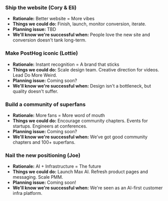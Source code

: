 
### Ship the website (Cory & Eli)
- **Rationale:** Better website = More vibes 
- **Things we could do:** Finish, launch, monitor conversion, iterate.
- **Planning issue:** TBD
- **We'll know we're successful when:** People love the new site and conversion doesn't tank long-term.

### Make PostHog iconic (Lottie) 
- **Rationale:** Instant recognition = A brand that sticks 
- **Things we could do:** Scale design team. Creative direction for videos. Lead Do More Weird. 
- **Planning issue:** Coming soon?
- **We'll know we're successful when:** Design isn't a bottleneck, but quality doesn't suffer.

### Build a community of superfans
- **Rationale:** More fans = More word of mouth
- **Things we could do:** Encourage community chapters. Events for startups. Engineers at conferences. 
- **Planning issue:** Coming soon?
- **We'll know we're successful when:** We’ve got good community chapters and 100+ superfans.

### Nail the new positioning (Joe)
- **Rationale:** AI + Infrastructure = The future
- **Things we could do:** Launch Max AI. Refresh product pages and messaging. Scale PMM. 
- **Planning issue:** Coming soon!
- **We'll know we're successful when:** We're seen as an AI-first customer infra platform. 